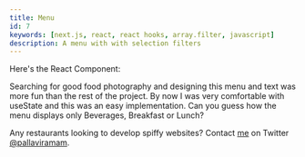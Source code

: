```yaml
---
title: Menu
id: 7
keywords: [next.js, react, react hooks, array.filter, javascript]
description: A menu with with selection filters
---
```

Here's the React Component:
<div className="min-h-screen bg-gradient-to-r from-gray-300 via-red-100 to-gray-300">
    <Menu />
</div>

Searching for good food photography and designing this menu and text was more fun than the rest of the project. By now I was very comfortable with useState and this was an easy implementation. Can you guess how the menu displays
only Beverages, Breakfast or Lunch?

Any restaurants looking to develop spiffy websites? Contact [me](/general/about) on Twitter [@pallaviramam](https://twitter.com/pallaviramam).
